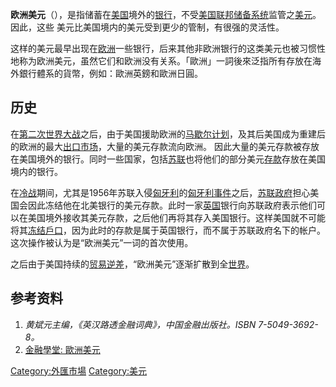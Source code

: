 {{NoteTA
|G1=Economics
|1=zh-cn:商品;zh-tw:商品;zh-hk:商品;
}}
'''欧洲美元'''（{{lang-en|Eurodollar}}），是指储蓄在[[美国|美国]]境外的[[银行|银行]]，不受[[美国联邦储备系统|美国联邦储备系统]]监管之[[美元|美元]]。因此，这些
美元比美国境内的美元受到更少的管制，有很强的灵活性。

这样的美元最早出现在[[欧洲|欧洲]]一些银行，后来其他非欧洲银行的这类美元也被习惯性地称为欧洲美元，虽然它们和欧洲没有关系。「歐洲」一詞後來泛指所有存放在海外銀行體系的貨幣，例如：歐洲英鎊和歐洲日圓。

==历史==
在[[第二次世界大战|第二次世界大战]]之后，由于美国援助欧洲的[[马歇尔计划|马歇尔计划]]，及其后美国成为重建后的欧洲的最大[[出口|出口]][[市场|市场]]，大量的美元存款流向欧洲。 因此大量的美元存款被存放在美国境外的银行。同时一些国家，包括[[苏联|苏联]]也将他们的部分美元[[存款|存款]]存放在美国境内的银行。

在[[冷战|冷战]]期间，尤其是1956年苏联入侵[[匈牙利|匈牙利]]的[[匈牙利事件|匈牙利事件]]之后，[[苏联政府|苏联政府]]担心美国会因此冻结他在北美银行的美元存款。此时一家[[英国|英国]]银行向苏联政府表示他们可以在美国境外接收其美元存款，之后他们再将其存入美国银行。这样美国就不可能将其[[冻结|冻结]][[戶口|戶口]]，因为此时的存款是属于英国银行，而不属于苏联政府名下的帐户。这次操作被认为是“欧洲美元”一词的首次使用。

之后由于美国持续的[[贸易逆差|贸易逆差]]，“欧洲美元”逐渐扩散到全[[世界|世界]]。

==参考资料==
# ''黄斌元主编，《英汉路透金融词典》，中国金融出版社。ISBN 7-5049-3692-8。''
# [https://web.archive.org/web/20050309193916/http://fol.math.sdu.edu.cn/jrxt/content/content.php?tb=hbyh&id=131 金融學堂: 歐洲美元]

[[Category:外匯市場|Category:外匯市場]]
[[Category:美元|Category:美元]]